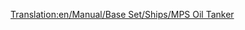 [[Translation:en/Manual/Base Set/Ships/MPS Oil Tanker]]

{{nl/Manual/Base Set/Ships/Schepen|Naam=MPS olietanker
|Afbeelding=[[File:en/Manual/Base Set/Ships/Oiltanker ship.png|MPS olietanker]]
|Kosten=£30,465 ($60,930)
|Snelheid=24 km/h (15 mph) 	
|Onderhoudskosten=£2,296 ($4,592)
|Ontworpen=1928
|Levensduur=30
|Capaciteit=220,000 liter olie
|Omschrijving=De MPS olietanker is een zeer traag schip, maar heeft een grote opslagcapaciteit voor olietransport.
|Real-life=Fictief
}}